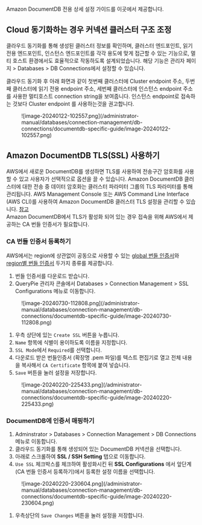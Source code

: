 
<Callout type="info">
Amazon DocumentDB 전용 상세 설정 가이드를 이곳에서 제공합니다.
</Callout>

## Cloud 동기화하는 경우 커넥션 클러스터 구조 조정

클라우드 동기화를 통해 생성된 클러스터 정보를 확인하며, 클러스터 엔드포인트, 읽기 전용 엔드포인트, 인스턴스 엔드포인트를 각각 용도에 맞게 접근할 수 있는 기능으로, 멀티 호스트 환경에서도 효율적으로 작동하도록 설계되었습니다. 해당 기능은 관리자 페이지 &gt; Databases &gt; DB Connections에서 설정할 수 있습니다.

클라우드 동기화 후 아래 화면과 같이 첫번째 클러스터에 Cluster endpoint 주소, 두번째 클러스터에 읽기 전용 endpoint 주소, 세번째 클러스터에 인스턴스 endpoint 주소를 사용한 멀티호스트 connection string을 보여줍니다. 인스턴스 endpoint로 접속하는 것보다 Cluster endpoint 를 사용하는것을 권고합니다.

<figure data-layout="center" data-align="center">
![image-20240122-102557.png](/administrator-manual/databases/connection-management/db-connections/documentdb-specific-guide/image-20240122-102557.png)
</figure>

## Amazon DocumentDB TLS(SSL) 사용하기

AWS에서 새로운 DocumentDB를 생성하면 TLS를 사용하여 전송구간 암호화를 사용할 수 있고 사용자가 선택적으로 옵션을 끌 수 있습니다. Amazon DocumentDB 클러스터에 대한 전송 중 데이터 암호화는 클러스터 파라미터 그룹의 TLS 파라미터를 통해 관리됩니다. AWS Management Console 또는 AWS Command Line Interface (AWS CLI)를 사용하여 Amazon DocumentDB 클러스터 TLS 설정을 관리할 수 있습니다. [참고](https://docs.aws.amazon.com/ko_kr/documentdb/latest/developerguide/security.encryption.ssl.html#security.encryption.ssl.managing)<br/>Amazon DocumentDB에서 TLS가 활성화 되어 있는 경우 접속을 위해 AWS에서 제공하는 CA 번들 인증서가 필요합니다.

### CA 번들 인증서 등록하기

AWS에서는 region에 상관없이 공동으로 사용할 수 있는 [global 번들 인증서](https://docs.aws.amazon.com/ko_kr/AmazonRDS/latest/UserGuide/UsingWithRDS.SSL.html#UsingWithRDS.SSL.CertificatesAllRegions)와 [region별 번들 인증서](https://docs.aws.amazon.com/ko_kr/AmazonRDS/latest/UserGuide/UsingWithRDS.SSL.html#UsingWithRDS.SSL.RegionCertificates) 두가지 종류를 제공합니다.

1. 번들 인증서를 다운로드 받습니다.
2. QueryPie 관리자 콘솔에서 Databases &gt; Connection Management &gt; SSL Configurations 메뉴로 이동합니다.

<figure data-layout="center" data-align="center">
![image-20240730-112808.png](/administrator-manual/databases/connection-management/db-connections/documentdb-specific-guide/image-20240730-112808.png)
</figure>

1. 우측 상단에 있는 `Create SSL` 버튼을 누릅니다.
2. `Name` 항목에 식별이 용이하도록 이름을 지정합니다.
3. `SSL Mode`에서 `Required`를 선택합니다. 
4. 다운로드 받은 번들인증서 (확장명 .pem 파일)를 텍스트 편집기로 열고 전체 내용을 복사해서 `CA Certificate` 항목에 붙여 넣습니다.
5. `Save` 버튼을 눌러 설정을 저장합니다.

<figure data-layout="center" data-align="center">
![image-20240220-225433.png](/administrator-manual/databases/connection-management/db-connections/documentdb-specific-guide/image-20240220-225433.png)
</figure>

### DocumentDB에 인증서 매핑하기

1. Adminstrator &gt; Databases &gt; Connection Management &gt; DB Connections 메뉴로 이동합니다.
2. 클라우드 동기화를 통해 생성되어 있는 DocumentDB 커넥션을 선택합니다.
3. 아래로 스크롤하여  **SSL / SSH Setting**  탭으로 이동합니다.
4. `Use SSL` 체크박스를 체크하여 활성화시킨 뒤  **SSL Configurations** 에서 앞단계(CA 번들 인증서 등록하기)에서 등록한 설정 이름을 선택합니다. 

<figure data-layout="center" data-align="center">
![image-20240220-230604.png](/administrator-manual/databases/connection-management/db-connections/documentdb-specific-guide/image-20240220-230604.png)
</figure>

1. 우측상단의 `Save Changes` 버튼을 눌러 설정을 저장합니다.
